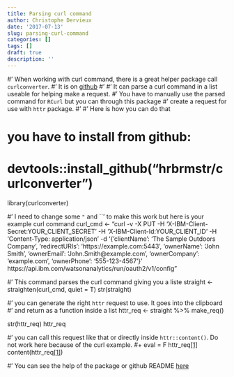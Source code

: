 ```yaml
---
title: Parsing curl command
author: Christophe Dervieux
date: '2017-07-13'
slug: parsing-curl-command
categories: []
tags: []
draft: true
description: ''
---
```


#' When working with curl command, there is a great helper package call `curlconverter`.
#' It is on [github](https://github.com/hrbrmstr/curlconverter)
#' 
#' It can parse a curl command in a list useable for helping make a request. 
#' You have to manually use the parsed command for `RCurl` but you can through this package 
#' create a request for use with `httr` package.
#' 
#' Here is how you can do that

# you have to install from github:
# devtools::install_github("hrbrmstr/curlconverter")# 
library(curlconverter)

#' I need to change some `"` and ``' to make this work but here is your example curl command
curl_cmd <- "curl -v -X PUT -H 'X-IBM-Client-Secret:YOUR_CLIENT_SECRET' -H 'X-IBM-Client-Id:YOUR_CLIENT_ID' -H 'Content-Type: application/json' -d '{'clientName': 'The Sample Outdoors Company', 'redirectURIs': 'https://example.com:5443', 'ownerName': 'John Smith', 'ownerEmail': 'John.Smith@example.com', 'ownerCompany': 'example.com', 'ownerPhone': '555-123-4567'}' https://api.ibm.com/watsonanalytics/run/oauth2/v1/config"

#' This command parses the curl command giving you a liste
straight <- straighten(curl_cmd, quiet = T)
str(straight)

#' you can generate the right `httr` request to use. It goes into the clipboard 
#' and return as a function inside a list
httr_req <- straight %>% make_req()

str(httr_req)
httr_req

#' you can call this request like that or directly inside `httr::content()`. Do not work here because of the curl example. 
#+ eval = F
httr_req[[1]]()
content(httr_req[[1]]())

#' You can see the help of the package or github README [here](https://github.com/hrbrmstr/curlconverter)